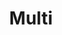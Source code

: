 ---
slug: multi
link: /projects/multi/
category: 'projects'
title: Multi
publicData: Sep 11th 2020
pagesCount: 1
pages: 
        - page:
            - image: ../../assets/images/projects/project-0-openfactoring/1.jpg
            - title: Главная
sortIdx: 260
---